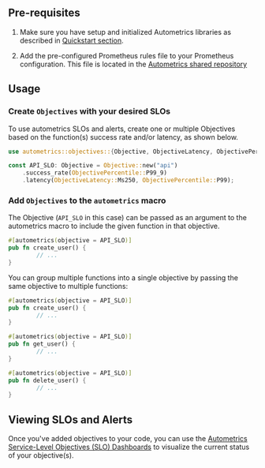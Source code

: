 
<AlertsSLOsLangIntro language="Rust"/>

## Pre-requisites

1. Make sure you have setup and initialized Autometrics libraries as described in [Quickstart section](quickstart).

2. Add the pre-configured Prometheus rules file to your Prometheus configuration. This file is located in the [Autometrics shared repository](https://github.com/autometrics-dev/autometrics-shared/blob/main/autometrics.rules.yml)

## Usage

<Steps>

### Create `Objectives` with your desired SLOs

To use autometrics SLOs and alerts, create one or multiple Objectives based on the function(s) success rate and/or latency, as shown below. 

```rust
use autometrics::objectives::{Objective, ObjectiveLatency, ObjectivePercentile};

const API_SLO: Objective = Objective::new("api")
    .success_rate(ObjectivePercentile::P99_9)
    .latency(ObjectiveLatency::Ms250, ObjectivePercentile::P99);

```

### Add `Objectives` to the `autometrics` macro
The Objective (`API_SLO` in this case) can be passed as an argument to the autometrics macro to include the given function in that objective.

```rust
#[autometrics(objective = API_SLO)]
pub fn create_user() {
        // ...
}
```

You can group multiple functions into a single objective by passing the same objective to multiple functions:

```rust
#[autometrics(objective = API_SLO)]
pub fn create_user() {
        // ...
}

#[autometrics(objective = API_SLO)]
pub fn get_user() {
        // ...
}

#[autometrics(objective = API_SLO)]
pub fn delete_user() {
        // ...
}
```

</Steps>

## Viewing SLOs and Alerts

Once you've added objectives to your code, you can use the [Autometrics Service-Level Objectives (SLO) Dashboards](https://github.com/autometrics-dev/autometrics-shared/tree/main/dashboards) to visualize the current status of your objective(s).

